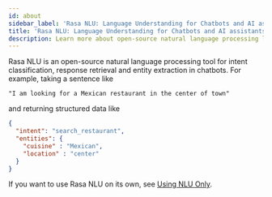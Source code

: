 ```yaml
---
id: about
sidebar_label: 'Rasa NLU: Language Understanding for Chatbots and AI assistants'
title: 'Rasa NLU: Language Understanding for Chatbots and AI assistants'
description: Learn more about open-source natural language processing library Rasa NLU for intent classification and entity extraction in on premise chatbots.
---
```


<a aria-hidden="true" tabIndex="-1" className="anchor enhancedAnchor" id="about-rasa-nlu"></a>

Rasa NLU is an open-source natural language processing tool for intent classification, response retrieval and
entity extraction in chatbots. For example, taking a sentence like

```console
"I am looking for a Mexican restaurant in the center of town"
```

and returning structured data like

```json
{
  "intent": "search_restaurant",
  "entities": {
    "cuisine" : "Mexican",
    "location" : "center"
  }
}
```

If you want to use Rasa NLU on its own, see [Using NLU Only](./using-nlu-only).
